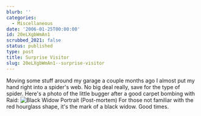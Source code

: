 ```yaml
---
blurb: ''
categories:
  - Miscellaneous
date: '2006-01-25T00:00:00'
id: 20eLXgbWmAn1
scrubbed_2021: false
status: published
type: post
title: Surprise Visitor
slug: 20eLXgbWmAn1--surprise-visitor
---
```


Moving some stuff around my garage a couple months ago I almost put
my hand right into a spider's web. No big deal really, save for the
type of spider. Here's a photo of the little bugger after a good
carpet bombing with Raid:
![Black Widow Portrait (Post-mortem)](http://www.alanwsmith.com/blog/wp-content/uploads/2006/01/20051026_230734a1.jpg "Black Widow Portrait (Post-mortem)")
For those not familiar with the red hourglass shape, it's the mark
of a black widow. Good times.
